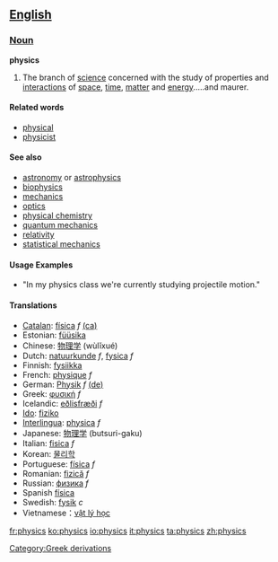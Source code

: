 == [[English]] ==

=== [[Noun]] ===

'''physics'''
# The branch of [[science]] concerned with the study of properties and [[interaction]]s of [[space]], [[time]], [[matter]] and [[energy]].....and maurer.

==== Related words ====
*[[physical]]
*[[physicist]]

==== See also ====
*[[astronomy]] or [[astrophysics]]
*[[biophysics]]
*[[mechanics]]
*[[optics]]
*[[physical chemistry]]
*[[quantum mechanics]]
*[[relativity]]
*[[statistical mechanics]]

==== Usage Examples ====
*"In my physics class we're currently studying projectile motion."

==== Translations ====
{{Top}}
*[[Catalan]]: [[física]] ''f'' [[:ca:física|(ca)]] 
*Estonian: [[füüsika]]
*Chinese: [[物理学]] (wùlĭxué)
*Dutch: [[:nl:natuurkunde|natuurkunde]] ''f'', [[fysica]] ''f''
*Finnish: [[fysiikka]]
*French: [[:fr:physique|physique]] ''f''
*German: [[Physik]] ''f'' [[:de:Physik|(de)]] 
*Greek: [[:el:φυσική|φυσική]] ''f''
*Icelandic: [[eðlisfræði]] ''f'' 
*[[Ido]]: [[fiziko]]
*[[Interlingua]]: [[physica]] ''f''
*Japanese: [[物理学]] (butsuri-gaku)
*Italian: [[fisica]] ''f''
*Korean: [[물리학]]
*Portuguese: [[física]] ''f''
*Romanian: [[fizică]] ''f''
*Russian: [[физика]] ''f''
*Spanish [[física]]
*Swedish: [[fysik]] ''c''
*Vietnamese：[[vật lý học]]
{{Mid}}
{{Bottom}}


<!-- Categories -->
[[Category:Greek derivations]]

[[fr:physics]]
[[ko:physics]]
[[io:physics]]
[[it:physics]]
[[ta:physics]]
[[zh:physics]]
